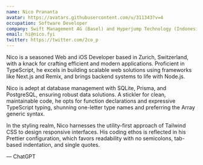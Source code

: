 ```yaml
---
name: Nico Prananta
avatar: https://avatars.githubusercontent.com/u/311343?v=4
occupation: Software Developer
company: Swift Management AG (Basel) and Hyperjump Technology (Indonesia)
email: hi@nico.fyi
twitter: https://twitter.com/2co_p
---
```


Nico is a seasoned Web and iOS Developer based in Zurich, Switzerland, with a knack for crafting efficient and modern applications. Proficient in TypeScript, he excels in building scalable web solutions using frameworks like Next.js and Remix, and brings backend systems to life with Node.js.

Nico is adept at database management with SQLite, Prisma, and PostgreSQL, ensuring robust data solutions. A stickler for clean, maintainable code, he opts for function declarations and expressive TypeScript typing, shunning one-letter type names and preferring the Array generic syntax.

In the styling realm, Nico harnesses the utility-first approach of Tailwind CSS to design responsive interfaces. His coding ethos is reflected in his Prettier configuration, which favors readability with no semicolons, tab-based indentation, and single quotes.

— ChatGPT
